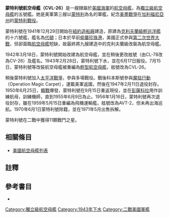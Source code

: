 {{noteTA
|G1=Military
|G2=Shipname
|G3=Aero
|G4=地名
}}
{{軍艦模板
|名稱= 蒙特利 [[File:Flag_of_the_United_States.svg|30px]]<br />USS Monterey CVL-26
|圖片= [[File:USS_Monterey_(CVL-26)_at_anchor_in_Ulithi_Atoll_on_24_November_1944.jpg|280px]]
|照片說明=蒙特利號在[[烏利西|烏利西]]停泊。攝於1944年11月24日。
|艦種= [[航空母艦|航空母艦]]
|艦級= [[獨立級航空母艦|獨立級]]（5號艦）
|製造= [[紐約造船廠|紐約造船廠]]
|動工= 1941年12月29日
|下水= 1943年2月28日
|服役= 1943年6月17日<br/>1950年9月15日
|退役= 1947年2月11日<br/>1956年1月16日
|結局= 1971年5月出售拆解
|除籍= 1970年6月1日
|標準= 一般：11,000噸<br />作戰：14,220噸
|滿載= 15,100噸
|長度= 整體：622呎6吋<br />水線：600呎
|闊度= 整體：109呎2吋<br />水線：71呎6吋
|吃水= 排水14,751噸時：約24呎
|極速= 31.6節<br />試航：31.46節
|鍋爐= 4座鍋爐<br />4座600千瓦蒸汽輪機<br />2座250千瓦柴油輪機<br />4軸
|出力= 設計：100,000軸馬力<br />試航：106,001軸馬力
|續航= 12,500海哩/15節<br />服役：8,325海哩/15節
|乘員= 140名軍官<br />1,321名水兵
|裝甲= 防護甲板：2吋<br />防水壁：3.75至5吋<br>舵機：0.75吋至5吋
|艦載機= 12架[[戰機|戰機]]<br>9架[[魚雷轟炸機|魚雷轟炸機]]<br>9架[[俯衝轟炸機|俯衝轟炸機]]
|裝備= 2門4聯裝[[波佛斯40毫米高射砲|40毫米高射砲]]<br />8門2聯裝40毫米高射砲<br />16挺20毫米機炮
|其它= 2座升降台<br />1座彈射器<br />模版參考來源：<ref>{{Harvnb|Friedman|1983|p=403}}獨立級配置，數據僅以設計及建造時為準。</ref>}}

'''蒙特利號航空母艦（CVL-26）'''是一艘隸屬於[[美國海軍|美國海軍]]的[[航空母艦|航空母艦]]，為[[獨立級航空母艦|獨立級航空母艦]]的五號艦。她是美軍第三艘以[[蒙特雷_(加利福尼亞州)|蒙特利]]為名的軍艦，紀念[[美墨戰爭|美墨戰爭]]在[[加利福尼亞州|加利福尼亞州]]的[[蒙特利戰役|蒙特利戰役]]。

蒙特利號在1941年12月29日開始在[[紐約造船廠|紐約造船廠]]建造，原建為[[克利夫蘭級輕巡洋艦|克利夫蘭級輕巡洋艦]]的十六號艦，艦名為[[代頓_(俄亥俄州)|代頓]]；日本於早前[[偷襲珍珠港|偷襲珍珠港]]，美國正式參與[[第二次世界大戰|第二次世界大戰]]，但卻面臨[[航空母艦|航空母艦]]短缺，故最終將九艘建造中的克利夫蘭級改裝為航空母艦。

1942年3月18日，蒙特利號開始改建為航空母艦，並在稍後更改舷號（由CL-78改為CV-26）及艦名。1943年2月28日，蒙特利號下水，並在6月17日服役。7月15日，蒙特利號等改裝航空母艦被重編為[[輕型航空母艦|輕型航空母艦]]，舷號改為CVL-26。

稍後蒙特利號加入[[太平洋戰爭|太平洋戰爭]]，參與多場戰役。戰後科本斯號參與[[魔毯行動|魔毯行動]]（Operation Magic Carpet），運載美軍返國，然後在1947年2月11日退役封存。1950年6月25日，[[韓戰|韓戰]]爆發，蒙特利號在9月15日重返現役，並在[[彭薩科拉|彭薩科拉]]用作訓練航母，訓練機師，直到1955年6月9日為止。1956年1月16日，蒙特利號再次退役封存，雖在1959年5月15日重編為飛機運輸艦，舷號改為AVT-2，但未再出海巡航。1970年6月1日蒙特利號除籍，並在1971年5月出售拆解。

蒙特利號在二戰中獲得11顆戰鬥之星。

== 相關條目 ==
* [[美國航空母艦列表|美國航空母艦列表]]

== 註釋 ==
{{reflist|2}}

== 參考書目 ==
{{Commonscat|USS Monterey (CVL-26)}}
{{海军主题}}

* {{Citation
|last = Friedman
|first = Norman
|author-link = 
|year = 1983
|title = U.S. Aircraft Carriers: An Illustrated Design History
|language = en
|publication-place = Annapolis, Maryland
|publisher = Naval Institute Press
|isbn = 0-87021-739-9}}

{{獨立級航空母艦}}
{{美國海軍輕巡洋艦}}{{美國航空母艦}}
{{DEFAULTSORT:Monterey}}

[[Category:獨立級航空母艦|Category:獨立級航空母艦]]
[[Category:1943年下水|Category:1943年下水]]
[[Category:二戰美國軍艦|Category:二戰美國軍艦]]
